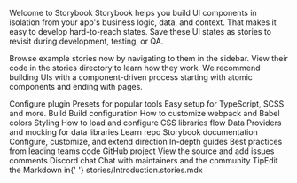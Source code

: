 
<style>
  {" "}
  {` .subheading { --mediumdark: '#999999'; font-weight: 900; font-size: 13px; color: #999; letter-spacing: 6px; line-height: 24px; text-transform: uppercase; margin-bottom: 12px; margin-top: 40px; } .link-list { display: grid; grid-template-columns: 1fr; grid-template-rows: 1fr 1fr; row-gap: 10px; } @media (min-width: 620px) { .link-list { row-gap: 20px; column-gap: 20px; grid-template-columns: 1fr 1fr; } } @media all and (-ms-high-contrast:none) { .link-list { display: -ms-grid; -ms-grid-columns: 1fr 1fr; -ms-grid-rows: 1fr 1fr; } } .link-item { display: block; padding: 20px 30px 20px 15px; border: 1px solid #00000010; border-radius: 5px; transition: background 150ms ease-out, border 150ms ease-out, transform 150ms ease-out; color: #333333; display: flex; align-items: flex-start; } .link-item:hover { border-color: #1EA7FD50; transform: translate3d(0, -3px, 0); box-shadow: rgba(0, 0, 0, 0.08) 0 3px 10px 0; } .link-item:active { border-color: #1EA7FD; transform: translate3d(0, 0, 0); } .link-item strong { font-weight: 700; display: block; margin-bottom: 2px; } .link-item img { height: 40px; width: 40px; margin-right: 15px; flex: none; } .link-item span { font-size: 14px; line-height: 20px; } .tip { display: inline-block; border-radius: 1em; font-size: 11px; line-height: 12px; font-weight: 700; background: #E7FDD8; color: #66BF3C; padding: 4px 12px; margin-right: 10px; vertical-align: top; } .tip-wrapper { font-size: 13px; line-height: 20px; margin-top: 40px; margin-bottom: 40px; } .tip-wrapper code { font-size: 12px; display: inline-block; } `}{" "}
</style>

Welcome to Storybook
Storybook helps you build UI components in isolation from your app's business logic, data, and context. That makes it easy to develop hard-to-reach states. Save these UI states as stories to revisit during development, testing, or QA.

Browse example stories now by navigating to them in the sidebar. View their code in the stories directory to learn how they work. We recommend building UIs with a component-driven process starting with atomic components and ending with pages.

Configure
plugin Presets for popular tools Easy setup for TypeScript, SCSS and more. Build Build configuration How to customize webpack and Babel colors Styling How to load and configure CSS libraries flow Data Providers and mocking for data libraries
Learn
repo Storybook documentation Configure, customize, and extend direction In-depth guides Best practices from leading teams code GitHub project View the source and add issues comments Discord chat Chat with maintainers and the community
TipEdit the Markdown in{' '} stories/Introduction.stories.mdx
